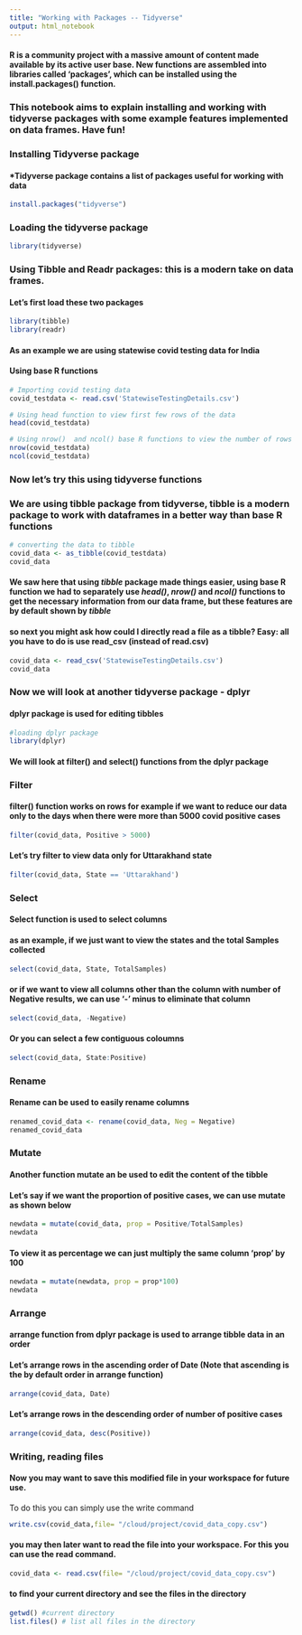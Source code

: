 ```yaml
---
title: "Working with Packages -- Tidyverse"
output: html_notebook
---
```


#### R is a community project with a massive amount of content made available by its active user base. New functions are assembled into libraries called ‘packages’, which can be installed using the install.packages() function.

### This notebook aims to explain installing and working with tidyverse packages with some example features implemented on data frames. Have fun!

### Installing Tidyverse package
#### *Tidyverse package contains a list of packages useful for working with data

```r
install.packages("tidyverse")
```
### Loading the tidyverse package

```r
library(tidyverse)
```
### Using Tibble and Readr packages:  this is a modern take on data frames. 
#### Let's first load these two packages 

```r
library(tibble)
library(readr)
```

#### As an example we are using statewise covid testing data for India
#### Using base R functions

```r
# Importing covid testing data 
covid_testdata <- read.csv('StatewiseTestingDetails.csv')
```
```r
# Using head function to view first few rows of the data
head(covid_testdata)
```
```r
# Using nrow()  and ncol() base R functions to view the number of rows and columns for the data
nrow(covid_testdata)
ncol(covid_testdata)
```
### Now let's try this using tidyverse functions
### We are using tibble package from tidyverse, tibble is a modern package to work with dataframes in a better way than base R functions
```r
# converting the data to tibble
covid_data <- as_tibble(covid_testdata)
covid_data
```
#### We saw here that using _tibble_ package made things easier, using base R function we had to separately use _head()_, _nrow()_ and _ncol()_ functions to get the necessary information from our data frame, but these features are by default shown by _tibble_ 

#### so next you might ask how could I directly read a file as a tibble? Easy: all you have to do is use read_csv (instead of read.csv)

```r
covid_data <- read_csv('StatewiseTestingDetails.csv')
covid_data
```



### Now we will look at another tidyverse package - __dplyr__
#### dplyr package is used for editing tibbles 

```r
#loading dplyr package
library(dplyr)
```
#### We will look at filter() and select() functions from the dplyr package
### Filter
#### filter() function works on rows for example if we want to reduce our data only to the days when there were more than 5000 covid positive cases
```r
filter(covid_data, Positive > 5000)
```
#### Let's try filter to view data only for Uttarakhand state
```r
filter(covid_data, State == 'Uttarakhand')
```
### Select
#### Select function is used to select columns 
#### as an example, if we just want to view the states and the total Samples collected 
```r
select(covid_data, State, TotalSamples)
```
#### or if we want to view all columns other than the column with number of Negative results, we can use '-' minus to eliminate that column
```r
select(covid_data, -Negative)
```

#### Or you can select a few contiguous coloumns 

```r
select(covid_data, State:Positive)
```


### Rename 
#### Rename can be used to easily rename columns
```r
renamed_covid_data <- rename(covid_data, Neg = Negative)
renamed_covid_data
```



### Mutate
#### Another function mutate an be used to edit the content of the tibble
#### Let's say if we want the proportion of positive cases, we can use mutate as shown below
```r
newdata = mutate(covid_data, prop = Positive/TotalSamples)
newdata
```
#### To view it as percentage we can just multiply the same column 'prop' by 100
```r
newdata = mutate(newdata, prop = prop*100)
newdata
```
### Arrange
#### arrange function from dplyr package is used to arrange tibble data in an order
#### Let's arrange rows in the ascending order of Date (Note that ascending is the by default order in arrange function)
```r
arrange(covid_data, Date)
```
#### Let's arrange rows in the descending order of number of positive cases
```r
arrange(covid_data, desc(Positive))
```


### Writing, reading files

#### Now you may want to save this modified file in your workspace for future use. 
To do this you can simply use the write command
```r
write.csv(covid_data,file= "/cloud/project/covid_data_copy.csv")
```

#### you may then later want to read the file into your workspace. For this you can use the read command.
```r
covid_data <- read.csv(file= "/cloud/project/covid_data_copy.csv")
```

#### to find your current directory and see the files in the directory
```r
getwd() #current directory
list.files() # list all files in the directory
```


